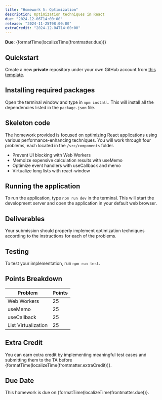 ```yaml
---
title: "Homework 5: Optimization"
description: Optimization techniques in React
due: "2024-12-06T14:00:00"
release: "2024-11-25T08:00:00"
extraCredit: "2024-12-04T14:00:00"
---
```



**Due**: {formatTime(localizeTime(frontmatter.due))}

## Quickstart

Create a new **private** repository under your own GitHub account
from [this template](https://github.com/swad-cs-uic/homework5-f24).

## Installing required packages

Open the terminal window and type in `npm install`. This will install all the
dependencies listed in the `package.json` file.

## Skeleton code

The homework provided is focused on optimizing React applications using various
performance-enhancing techniques. You will work through four problems, each located in the `/src/components` folder.

- Prevent UI blocking with Web Workers
- Memoize expensive calculation results with useMemo
- Optimize event handlers with useCallback and memo
- Virtualize long lists with react-window

## Running the application

To run the application, type `npm run dev` in the terminal. This will start the development server and open the application in your default web browser.

## Deliverables

Your submission should properly implement optimization techniques according to the
instructions for each of the problems.

## Testing

To test your implementation, run `npm run test`.

## Points Breakdown

| Problem             | Points |
| ------------------- | ------ |
| Web Workers         | 25     |
| useMemo             | 25     |
| useCallback         | 25     |
| List Virtualization | 25     |

## Extra Credit

You can earn extra credit by implementing meaningful test cases and submitting
them to the TA before {formatTime(localizeTime(frontmatter.extraCredit))}.

## Due Date

This homework is due on {formatTime(localizeTime(frontmatter.due))}.

